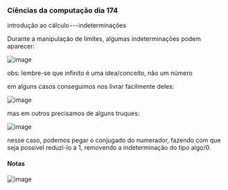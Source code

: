 




### Ciências da computação dia 174

introdução ao cálculo --- indeterminações

Durante a manipulação de limites, algumas indeterminações podem
aparecer:

![image](https://cdn-images-1.medium.com/max/800/1*UZdlOChXIg_qreMxIOXKBg.png)

obs: lembre-se que infinito é uma idea/conceito, não um número

em alguns casos conseguimos nos livrar facilmente deles:

![image](https://cdn-images-1.medium.com/max/800/1*-NzabpVaBKmMVwWn5YanmQ.png)

mas em outros precisamos de alguns truques:

![image](https://cdn-images-1.medium.com/max/800/1*6mZ0ovcDR8MpBA5kJDO9Aw.png)

nesse caso, podemos pegar o conjugado do numerador, fazendo com que seja
possível reduzi-lo à 1, removendo a indeterminação do tipo algo/0.








#### Notas

![image](https://cdn-images-1.medium.com/max/800/1*Bz7P9ZNQb6AmKtcmEqaAkA.png)



